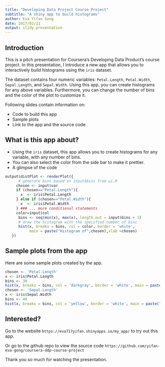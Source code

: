 ```yaml
---
title: "Developing Data Project Course Project"
subtitle: "A shiny app to build histograms"
author: Eva Yifan Gong
date: 2017/02/21
output: slidy_presentation
---
```


## Introduction

This is a pitch presentation for Coursera's Developing Data Product's course project. In this presentation, I introduce a new app that allows you to interactively build histograms using the `iris` dataset. 

The dataset contains four numeric variables: `Petal.Length`, `Petal.Width`, `Sepal.Length`, and `Sepal.Width`. Using this app, you can create histograms for any above variables. Furthermore, you can change the number of bins and the color of the plot to customize it.

Following slides contain information on:

- Code to build this app
- Sample plots 
- Link to the app and the source code


## What is this app about?

- Using the `iris` dataset, this app allows you to create histograms for any variable, with any number of bins.
- You can also select the color from the side bar to make it prettier.
- A glimpse of the code
```r
output$distPlot <- renderPlot({
      # generate bins based on input$bins from ui.R
     chosen <- input$var
     if (chosen=="Petal.Length"){
       x  <- iris$Petal.Length
     } else if (chosen=="Petal.Width"){
       x  <- iris$Petal.Width
     } ### ... more conditional statements
     color=input$col
      bins <- seq(min(x), max(x), length.out = input$bins + 1)
      # draw the histogram with the specified number of bins
      hist(x, breaks = bins, col = color, border = 'white',
           main = paste("Histogram of",chosen),xlab =chosen)
   })
```

## Sample plots from the app
Here are some sample plots created by the app.

```r
chosen <- 'Petal.Length'
x <- iris$Petal.Length
bins <- 30
hist(x, breaks = bins, col = 'darkgray', border = 'white', main = paste("Histogram of",chosen),xlab =chosen)
chosen <- 'Sepal.Length'
x <- iris$Sepal.Width
bins <- 40
hist(x, breaks = bins, col = 'yellow', border = 'white', main = paste("Histogram of",chosen),xlab =chosen)
```

## Interested?
Go to the website `https://eva717yifan.shinyapps.io/my_app/` to try out this app.

Or go to the github repo to view the source code `https://github.com/yifan-eva-gong/coursera-ddp-course-project` 

Thank you so much for watching the presentation.
